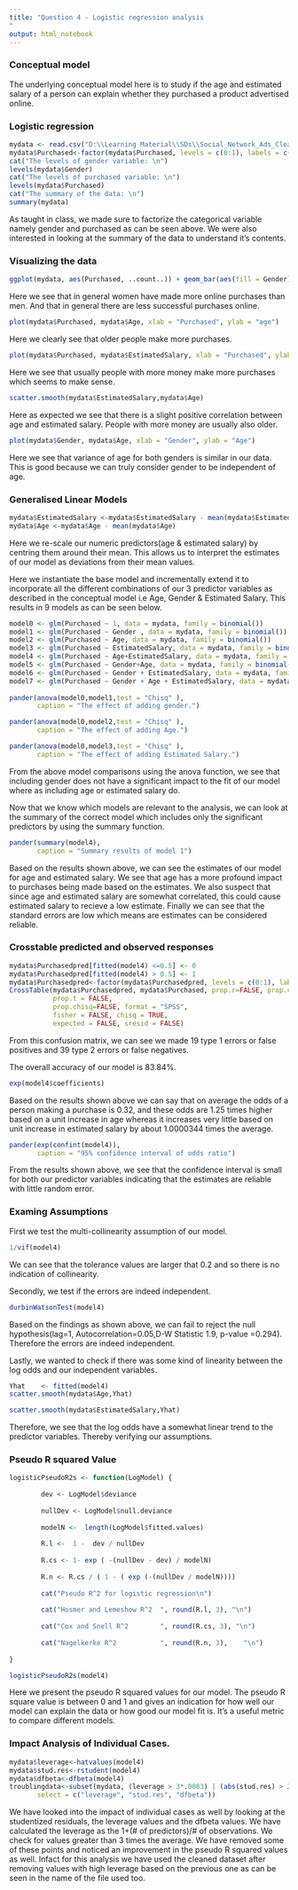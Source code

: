 ```yaml
---
title: "Question 4 - Logistic regression analysis
"
output: html_notebook
---
```


### Conceptual model

The underlying conceptual model here is to study if the age and estimated salary of a person can explain whether they purchased a product advertised online. 


### Logistic regression

```r
mydata <- read.csv("D:\\Learning Material\\SDs\\Social_Network_Ads_Cleaned.csv")
mydata$Purchased<-factor(mydata$Purchased, levels = c(0:1), labels = c("No","Yes"))
cat("The levels of gender variable: \n")
levels(mydata$Gender)
cat("The levels of purchased variable: \n")
levels(mydata$Purchased)
cat("The summary of the data: \n")
summary(mydata)
```
As taught in class, we made sure to factorize the categorical variable namely gender and purchased as can be seen above. We were also interested in looking at the summary of the data to understand it's contents. 


### Visualizing the data


```r
ggplot(mydata, aes(Purchased, ..count..)) + geom_bar(aes(fill = Gender), position = "dodge")
```
Here we see that in general women have made more online purchases than men. And that in general there are less successful purchases online.

```r
plot(mydata$Purchased, mydata$Age, xlab = "Purchased", ylab = "age")
```
Here we clearly see that older people make more purchases. 

```r
plot(mydata$Purchased, mydata$EstimatedSalary, xlab = "Purchased", ylab = "Estimated Salary")
```
Here we see that usually people with more money make more purchases which seems to make sense. 

```r
scatter.smooth(mydata$EstimatedSalary,mydata$Age)
```
Here as expected we see that there is a slight positive correlation between age and estimated salary. People with more money are usually also older. 

```r
plot(mydata$Gender, mydata$Age, xlab = "Gender", ylab = "Age")
```
Here we see that variance of age for both genders is similar in our data. This is good because we can truly consider gender to be independent of age. 

### Generalised Linear Models


```r
mydata$EstimatedSalary <-mydata$EstimatedSalary - mean(mydata$EstimatedSalary)
mydata$Age <-mydata$Age - mean(mydata$Age)
```
Here we re-scale our numeric predictors(age & estimated salary) by centring them around their mean. This allows us to interpret the estimates of our model as deviations from their mean values.



Here we instantiate the base model and incrementally extend it to incorporate all the different combinations of our 3 predictor variables as described in the conceptual model i.e Age, Gender & Estimated Salary. This results in 9 models as can be seen below.

```r
model0 <- glm(Purchased ~ 1, data = mydata, family = binomial())
model1 <- glm(Purchased ~ Gender , data = mydata, family = binomial())
model2 <- glm(Purchased ~ Age, data = mydata, family = binomial())
model3 <- glm(Purchased ~ EstimatedSalary, data = mydata, family = binomial())
model4 <- glm(Purchased ~ Age+EstimatedSalary, data = mydata, family = binomial())
model5 <- glm(Purchased ~ Gender+Age, data = mydata, family = binomial())
model6 <- glm(Purchased ~ Gender + EstimatedSalary, data = mydata, family = binomial())
model7 <- glm(Purchased ~ Gender + Age + EstimatedSalary, data = mydata, family = binomial())
    
pander(anova(model0,model1,test = "Chisq" ),
       caption = "The effect of adding gender.")
```


```r
pander(anova(model0,model2,test = "Chisq" ),
       caption = "The effect of adding Age.")
```


```r
pander(anova(model0,model3,test = "Chisq" ),
       caption = "The effect of adding Estimated Salary.")
```



From the above model comparisons using the anova function, we see that including gender does not have a significant impact to the fit of our model where as including age or estimated salary do. 


Now that we know which models are relevant to the analysis, we can look at the summary of the correct model which includes only the significant predictors by using the summary function.

```r
pander(summary(model4),
       caption = "Summary results of model 1")
```
Based on the results shown above, we can see the estimates of our model for age and estimated salary. We see that age has a more profound impact to purchases being made based on the estimates. We also suspect that since age and estimated salary are somewhat correlated, this could cause estimated salary to recieve a low estimate. Finally we can see that the standard errors are low which means are estimates can be considered reliable.

### Crosstable predicted and observed responses


```r
mydata$Purchasedpred[fitted(model4) <=0.5] <- 0
mydata$Purchasedpred[fitted(model4) > 0.5] <- 1
mydata$Purchasedpred<-factor(mydata$Purchasedpred, levels = c(0:1), labels = c("No","Yes"))
CrossTable(mydata$Purchasedpred, mydata$Purchased, prop.r=FALSE, prop.c = FALSE, 
           prop.t = FALSE, 
           prop.chisq=FALSE, format = "SPSS",  
           fisher = FALSE, chisq = TRUE, 
           expected = FALSE, sresid = FALSE)

```

From this confusion matrix, we can see we made 19 type 1 errors or false positives and 39 type 2 errors or false negatives. 

The overall accuracy of our model is 83.84%. 

```r
exp(model4$coefficients)
```
Based on the results shown above we can say that on average the odds of a person making a purchase is 0.32, and these odds are 1.25 times higher based on a unit increase in age whereas it increases very little based on unit increase in estimated salary by about 1.0000344 times the average.  

```r
pander(exp(confint(model4)),
       caption = "95% confidence interval of odds ratio")
```

From the results shown above, we see that the confidence interval is small for both our predictor variables indicating that the estimates are reliable with little random error.

### Examing Assumptions

First we test the multi-collinearity assumption of our model.

```r
1/vif(model4) 
```
We can see that the tolerance values are larger that 0.2 and so there is no indication of collinearity.


Secondly, we test if the errors are indeed independent. 
```r
durbinWatsonTest(model4) 
```
Based on the findings as shown above, we can fail to reject the null hypothesis(lag=1, Autocorrelation=0.05,D-W Statistic 1.9, p-value =0.294). Therefore the errors are indeed independent. 

Lastly, we wanted to check if there was some kind of linearity between the log odds and our independent variables. 
```r
Yhat    <- fitted(model4)
scatter.smooth(mydata$Age,Yhat)
```
```r
scatter.smooth(mydata$EstimatedSalary,Yhat)
```

Therefore, we see that the log odds have a somewhat linear trend to the predictor variables. Thereby verifying our assumptions.


### Pseudo R squared Value

```r
logisticPseudoR2s <- function(LogModel) {
        
        dev <- LogModel$deviance 
        
        nullDev <- LogModel$null.deviance 
        
        modelN <-  length(LogModel$fitted.values)
        
        R.l <-  1 -  dev / nullDev
        
        R.cs <- 1- exp ( -(nullDev - dev) / modelN)
        
        R.n <- R.cs / ( 1 - ( exp (-(nullDev / modelN))))
        
        cat("Pseudo R^2 for logistic regression\n")
        
        cat("Hosmer and Lemeshow R^2  ", round(R.l, 3), "\n")
        
        cat("Cox and Snell R^2        ", round(R.cs, 3), "\n")
        
        cat("Nagelkerke R^2           ", round(R.n, 3),    "\n")
        
}

logisticPseudoR2s(model4)
```
Here we present the pseudo R squared values for our model. The pseudo R square value is between 0 and 1 and gives an indication for how well our model can explain the data or how good our model fit is. It's a useful metric to compare different models. 


### Impact Analysis of Individual Cases.

```r
mydata$leverage<-hatvalues(model4)
mydata$stud.res<-rstudent(model4)
mydata$dfbeta<-dfbeta(model4)
troublingdata<-subset(mydata, (leverage > 3*.0083) | (abs(stud.res) > 2), 
       select = c("leverage", "stud.res", "dfbeta"))
```

We have looked into the impact of individual cases as well by looking at the studentized residuals, the leverage values and the dfbeta values. We have calculated the leverage as the 1+(# of predictors)/# of observations. We check for values greater than 3 times the average. We have removed some of these points and noticed an improvement in the pseudo R squared values as well. Infact for this analysis we have used the cleaned dataset after removing values with high leverage based on the previous one as can be seen in the name of the file used too. 

